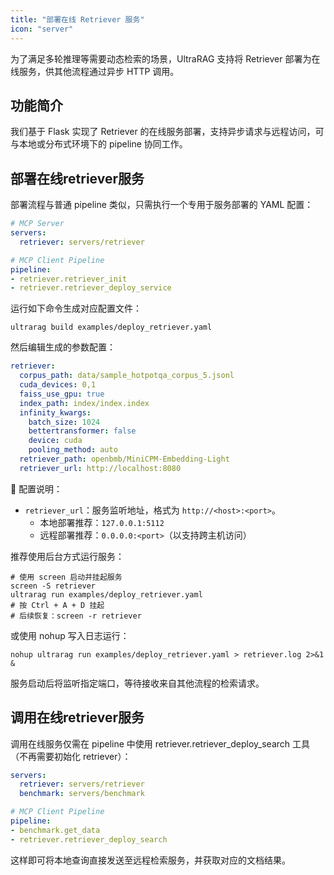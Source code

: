 ```yaml
---
title: "部署在线 Retriever 服务"
icon: "server"
---
```


为了满足多轮推理等需要动态检索的场景，UltraRAG 支持将 Retriever 部署为在线服务，供其他流程通过异步 HTTP 调用。

## 功能简介

我们基于 Flask 实现了 Retriever 的在线服务部署，支持异步请求与远程访问，可与本地或分布式环境下的 pipeline 协同工作。

## 部署在线retriever服务

部署流程与普通 pipeline 类似，只需执行一个专用于服务部署的 YAML 配置：

```yaml
# MCP Server
servers:
  retriever: servers/retriever

# MCP Client Pipeline
pipeline:
- retriever.retriever_init
- retriever.retriever_deploy_service
```

运行如下命令生成对应配置文件：

```shell
ultrarag build examples/deploy_retriever.yaml
```

然后编辑生成的参数配置：

```yaml
retriever:
  corpus_path: data/sample_hotpotqa_corpus_5.jsonl
  cuda_devices: 0,1
  faiss_use_gpu: true
  index_path: index/index.index
  infinity_kwargs:
    batch_size: 1024
    bettertransformer: false
    device: cuda
    pooling_method: auto
  retriever_path: openbmb/MiniCPM-Embedding-Light
  retriever_url: http://localhost:8080
```

📌 配置说明：
- `retriever_url`：服务监听地址，格式为 `http://<host>:<port>`。
  - 本地部署推荐：`127.0.0.1:5112`
  - 远程部署推荐：`0.0.0.0:<port>`（以支持跨主机访问）

推荐使用后台方式运行服务：

```shell
# 使用 screen 启动并挂起服务
screen -S retriever
ultrarag run examples/deploy_retriever.yaml
# 按 Ctrl + A + D 挂起
# 后续恢复：screen -r retriever
```

或使用 nohup 写入日志运行：

```shell
nohup ultrarag run examples/deploy_retriever.yaml > retriever.log 2>&1 &
```

服务启动后将监听指定端口，等待接收来自其他流程的检索请求。

## 调用在线retriever服务

调用在线服务仅需在 pipeline 中使用 retriever.retriever_deploy_search 工具（不再需要初始化 retriever）：

```yaml
servers:
  retriever: servers/retriever
  benchmark: servers/benchmark

# MCP Client Pipeline
pipeline:
- benchmark.get_data
- retriever.retriever_deploy_search
```

这样即可将本地查询直接发送至远程检索服务，并获取对应的文档结果。